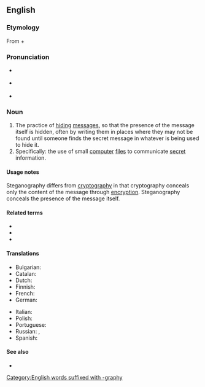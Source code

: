 ==English==

===Etymology===
From {{etyl|grc|en}} {{m|grc|στεγανός||cover, roof}} + {{m|grc|γράφω||I write}}

===Pronunciation===
* {{a|UK}} {{IPA|en|/ˌstɛɡ.ənˈɒɡ.ɹə.fi/}}
* {{a|US}} {{IPA|en|/ˌstɛ.ɡʌnˈɔ.ɡɹʌ.fi/}}
* {{audio|en|en-us-steganography.ogg|Audio (US)}}

===Noun===
{{wikipedia}}
{{en-noun|-}}

# The practice of [[hiding]] [[message]]s, so that the presence of the message itself is hidden, often by writing them in places where they may not be found until someone finds the secret message in whatever is being used to hide it.
# Specifically: the use of small [[computer]] [[file]]s to communicate [[secret]] information.

====Usage notes====
Steganography differs from [[cryptography]] in that cryptography conceals only the content of the message through [[encryption]]. Steganography conceals the presence of the message itself.

====Related terms====
* {{l|en|steganalyst}}
* {{l|en|steganographic}}
* {{l|en|steganographer}}

====Translations====
{{trans-top|steganography}}
* Bulgarian: {{t|bg|стеганография|f}}
* Catalan: {{t|ca|esteganografia|f}}
* Dutch: {{t+|nl|steganografie|f}}
* Finnish: {{t|fi|steganografia}}
* French: {{t+|fr|stéganographie|f}}
* German: {{t+|de|Steganographie|f}}
{{trans-mid}}
* Italian: {{t|it|steganografia|f}}
* Polish: {{t|pl|steganografia|f}}
* Portuguese: {{t|pt|esteganografia|f}}
* Russian: {{t+|ru|стеганогра́фия|f}}, {{t+|ru|та́йнопись|f}}
* Spanish: {{t|es|esteganografía|f}}
{{trans-bottom}}

====See also====
* {{l|en|cryptography}}

[[Category:English words suffixed with -graphy]]